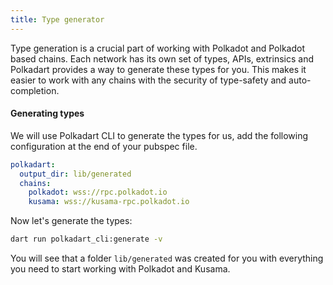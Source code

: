 ```yaml
---
title: Type generator
---
```


Type generation is a crucial part of working with Polkadot and Polkadot based chains.
Each network has its own set of types, APIs, extrinsics and Polkadart provides a way to generate these types for you.
This makes it easier to work with any chains with the security of type-safety and auto-completion.

#### Generating types

We will use Polkadart CLI to generate the types for us, add the following configuration at the end of your pubspec file.

```yaml title="pubspec.yaml"
polkadart:
  output_dir: lib/generated
  chains:
    polkadot: wss://rpc.polkadot.io
    kusama: wss://kusama-rpc.polkadot.io
```

Now let's generate the types:

```bash
dart run polkadart_cli:generate -v
```

You will see that a folder `lib/generated` was created for you with everything you need to start working with Polkadot and Kusama.
